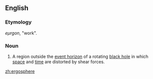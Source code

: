 ==English==

===Etymology===
{{Gk.}} ''eµrgon'', "work".

===Noun===
{{en-noun}}

#{{physics}} A region outside the [[event horizon]] of a rotating [[black hole]] in which [[space]] and [[time]] are distorted by shear forces.

[[zh:ergosphere]]